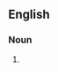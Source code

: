 ==English==

===Noun===
{{en-noun|head=[[kit]] [[and]] [[kaboodle]]|-}}

# {{alternative form of|kit and caboodle|lang=en}}
